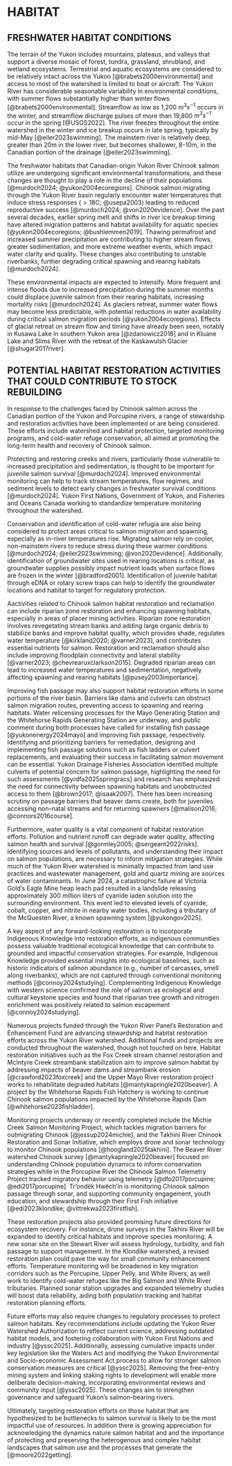 # HABITAT {#sec:HABITAT}
## FRESHWATER HABITAT CONDITIONS

The terrain of the Yukon includes mountains, plateaus, and valleys that support a diverse mosaic of forest, tundra, grassland, shrubland, and wetland ecosystems. Terrestrial and aquatic ecosystems are considered to be relatively intact across the Yukon [@brabets2000environmental] and access to most of the watershed is limited to boat or aircraft. The Yukon River has considerable seasonable variability in environmental conditions, with summer flows substantially higher than winter flows [@brabets2000environmental]. Streamflow as low as 1,200 $m^3s^{-1}$ occurs in the winter, and streamflow discharge pulses of more than 19,800 $m^3s^{-1}$ occur in the spring [@USGS2022]. The river freezes throughout the entire watershed in the winter and ice breakup occurs in late spring, typically by mid-May [@eiler2023swimming]. The mainstem river is relatively deep, greater than 20m in the lower river, but becomes shallower, 8-10m, in the Canadian portion of the drainage [@eiler2023swimming].

The freshwater habitats that Canadian-origin Yukon River Chinook salmon utilize are undergoing significant environmental transformations, and these changes are thought to play a role in the decline of their populations [@murdoch2024; @yukon2004ecoregions]. Chinook salmon migrating through the Yukon River basin regularly encounter water temperatures that induce stress responses ($>18$C; @usepa2003) leading to reduced reproductive success [@murdoch2024; @von2020evidence]. Over the past several decades, earlier spring melt and shifts in river ice breakup timing have altered migration patterns and habitat availability for aquatic species [@yukon2004ecoregions; @bushlemmen2019]. Thawing permafrost and increased summer precipitation are contributing to higher stream flows, greater sedimentation, and more extreme weather events, which impact water clarity and quality. These changes also contributing to unstable riverbanks, further degrading critical spawning and rearing habitats [@murdoch2024].

These environmental impacts are expected to intensify. More frequent and intense floods due to increased precipitation during the summer months could displace juvenile salmon from their rearing habitats, increasing mortality risks [@murdoch2024]. As glaciers retreat, summer water flows may become less predictable, with potential reductions in water availability during critical salmon migration periods [@yukon2004ecoregions]. Effects of glacial retreat on stream flow and timing have already been seen, notably in Kusawa Lake in southern Yukon area [@zdanowicz2018] and in Kluane Lake and Slims River with the retreat of the Kaskawulsh Glacier [@shugar2017river].

## POTENTIAL HABITAT RESTORATION ACTIVITIES THAT COULD CONTRIBUTE TO STOCK REBUILDING

In response to the challenges faced by Chinook salmon across the Canadian portion of the Yukon and Porcupine rivers, a range of stewardship and restoration activities have been implemented or are being considered. These efforts include watershed and habitat protection, targeted monitoring programs, and cold-water refuge conservation, all aimed at promoting the long-term health and recovery of Chinook salmon.

Protecting and restoring creeks and rivers, particularly those vulnerable to increased precipitation and sedimentation, is thought to be important for juvenile salmon survival [@murdoch2024]. Improved environmental monitoring can help to track stream temperatures, flow regimes, and sediment levels to detect early changes in freshwater survival conditions [@murdoch2024]. Yukon First Nations, Government of Yukon, and Fisheries and Oceans Canada working to standardize temperature monitoring throughout the watershed.

Conservation and identification of cold-water refugia are also being considered to protect areas critical to salmon migration and spawning, especially as in-river temperatures rise. Migrating salmon rely on cooler, non-mainstem rivers to reduce stress during these warmer conditions [@murdoch2024; @eiler2023swimming; @von2020evidence]. Additionally, identification of groundwater sites used in rearing locations is critical, as groundwater supplies possibly impact nutrient loads when surface flows are frozen in the winter [@bradford2001]. Identification of juvenile habitat through eDNA or rotary screw traps can help to identify the groundwater locations and habitat to target for regulatory protection.

Aactivities related to Chinook salmon habitat restoration and reclamation can include riparian zone restoration and enhancing spawning habitats, especially in areas of placer mining activities. Riparian zone restoration involves revegetating stream banks and adding large organic debris to stabilize banks and improve habitat quality, which provides shade, regulates water temperature [@kirkland2020; @varner2023], and contributes essential nutrients for salmon. Restoration and reclamation should also include improving floodplain connectivity and lateral stability [@varner2023; @chevrearuxclarkson2015]. Degraded riparian areas can lead to increased water temperatures and sedimentation, negatively affecting spawning and rearing habitats [@pusey2003importance].

Improving fish passage may also support habitat restoration efforts in some portions of the river basin. Barriers like dams and culverts can obstruct salmon migration routes, preventing access to spawning and rearing habitats. Water relicensing processes for the Mayo Generating Station and the Whitehorse Rapids Generating Station are underway, and public comment during both processes have called for installing fish passage [@yukonenergy2024mayo] and improving fish passage, respectively. Identifying and prioritizing barriers for remediation, designing and implementing fish passage solutions such as fish ladders or culvert replacements, and evaluating their success in facilitating salmon movement can be essential. Yukon Drainage Fisheries Association identified multiple culverts of potential concern for salmon passage, highlighting the need for such assessments [@yrdfa2025springracs] and research has emphasized the need for connectivity between spawning habitats and unobstructed access to them [@brown2017; @isaak2007]. There has been increasing scrutiny on passage barriers that beaver dams create, both for juveniles accessing non-natal streams and for returning spawners [@malison2016; @connors2016course].

Furthermore, water quality is a vital component of habitat restoration efforts. Pollution and nutrient runoff can degrade water quality, affecting salmon health and survival [@gormley2005; @sergeant2022risks]. Identifying sources and levels of pollutants, and understanding their impact on salmon populations, are necessary to inform mitigation strategies. While much of the Yukon River watershed is minimally impacted from land use practices and wastewater management, gold and quartz mining are sources of water contaminants. In June 2024, a catastrophic failure at Victoria Gold's Eagle Mine heap leach pad resulted in a landslide releasing approximately 300 million liters of cyanide laden solution into the surrounding environment. This event led to elevated levels of cyanide, cobalt, copper, and nitrite in nearby water bodies, including a tributary of the McQuesten River, a known spawning system [@yukongov2025].

A key aspect of any forward-looking restoration is to incorporate Indigenous Knowledge into restoration efforts, as indigenous communities possess valuable traditional ecological knowledge that can contribute to grounded and impactful conservation strategies. For example, Indigenous Knowledge provided essential insights into ecological baselines, such as historic indicators of salmon abundance (e.g., number of carcasses, smell along riverbanks), which are not captured through conventional monitoring methods [@connoy2024studying]. Complementing Indigenous Knowledge with western science confirmed the role of salmon as ecological and cultural keystone species and found that riparian tree growth and nitrogen enrichment was positively related to salmon escapement [@connoy2024studying].

Numerous projects funded through the Yukon River Panel's Restoration and Enhancement Fund are advancing stewardship and habitat restoration efforts across the Yukon River watershed. Additional funds and projects are conducted throughout the watershed, though not touched on here. Habitat restoration initiatives such as the Fox Creek stream channel restoration and McIntyre Creek streambank stabilization aim to improve salmon habitat by addressing impacts of beaver dams and streambank erosion [@crawford2023foxcreek] and the Upper Mayo River restoration project works to rehabilitate degraded habitats [@mantykapringle2020beaver]. A project by the Whitehorse Rapids Fish Hatchery is working to continue Chinook salmon populations impacted by the Whitehorse Rapids Dam [@whitehorse2023fishladder].

Monitoring projects underway or recently completed include the Michie Creek Salmon Monitoring Project, which tackles migration barriers for outmigrating Chinook [@jessup2024michie], and the Takhini River Chinook Restoration and Sonar Initiative, which employs drone and sonar technology to monitor Chinook populations [@hoogland2025takhini]. The Beaver River watershed Chinook survey [@mantykapringle2020beaver] focused on understanding Chinook population dynamics to inform conservation strategies while in the Porcupine River the Chinook Salmon Telemetry Project tracked migratory behavior using telemetry [@dfo2017porcupine; @edi2017porcupine]. Tr'ondëk Hwëch'in is monitoring Chinook salmon passage through sonar, and supporting community engagement, youth education, and stewardship through their First Fish initiative [@edi2023klondike; @vittrekwa2023firstfish].

These restoration projects also provided promising future directions for ecosystem recovery. For instance, drone surveys in the Takhini River will be expanded to identify critical habitats and improve species monitoring. A new sonar site on the Stewart River will assess hydrology, turbidity, and fish passage to support management. In the Klondike watershed, a revised restoration plan could pave the way for small community enhancement efforts. Temperature monitoring will be broadened in key migration corridors such as the Porcupine, Upper Pelly, and White Rivers, as well work to identify cold-water refuges like the Big Salmon and White River tributaries. Planned sonar station upgrades and expanded telemetry studies will boost data reliability, aiding both population tracking and habitat restoration planning efforts.

Future efforts may also require changes to regulatory processes to protect salmon habitats. Key recommendations include updating the Yukon River Watershed Authorization to reflect current science, addressing outdated habitat models, and fostering collaboration with Yukon First Nations and industry [@yssc2025]. Additionally, assessing cumulative impacts under key legislation like the Waters Act and modifying the Yukon Environmental and Socio-economic Assessment Act process to allow for stronger salmon conservation measures are critical [@yssc2025]. Removing the free-entry mining system and linking staking rights to development will enable more deliberate decision-making, incorporating environmental reviews and community input [@yssc2025]. These changes aim to strengthen governance and safeguard Yukon's salmon-bearing rivers.

Ultimately, targeting restoration efforts on those habitat that are hypothesized to be bottlenecks to salmon survival is likely to be the most impactful use of resources. In addition there is growing appreciation for acknowledging the dynamics nature salmon habitat and and the importance of protecting and preserving the heterogenous and complex habitat landscapes that salmon use and the processes that generate the [@moore2022getting]. 
